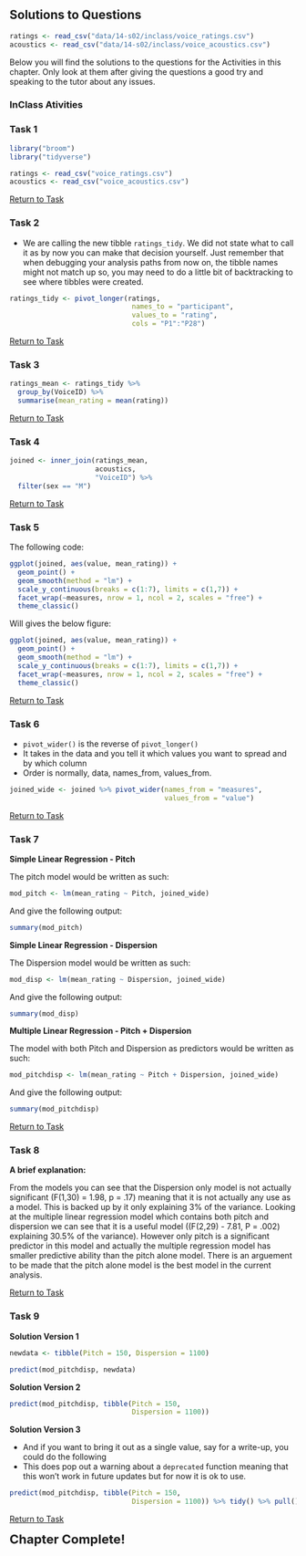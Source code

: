 ## Solutions to Questions

```r
ratings <- read_csv("data/14-s02/inclass/voice_ratings.csv")
acoustics <- read_csv("data/14-s02/inclass/voice_acoustics.csv")
```

Below you will find the solutions to the questions for the Activities in this chapter. Only look at them after giving the questions a good try and speaking to the tutor about any issues.

### InClass Ativities

### Task 1

```r
library("broom")
library("tidyverse")

ratings <- read_csv("voice_ratings.csv")
acoustics <- read_csv("voice_acoustics.csv")
```

[Return to Task](#Ch14InClassQueT1)

### Task 2

* We are calling the new tibble `ratings_tidy`. We did not state what to call it as by now you can make that decision yourself. Just remember that when debugging your analysis paths from now on, the tibble names might not match up so, you may need to do a little bit of backtracking to see where tibbles were created.

```r
ratings_tidy <- pivot_longer(ratings, 
                              names_to = "participant", 
                              values_to = "rating", 
                              cols = "P1":"P28")
```

[Return to Task](#Ch14InClassQueT2)

### Task 3

```r
ratings_mean <- ratings_tidy %>% 
  group_by(VoiceID) %>% 
  summarise(mean_rating = mean(rating))
```

[Return to Task](#Ch14InClassQueT3)

### Task 4

```r
joined <- inner_join(ratings_mean, 
                     acoustics, 
                     "VoiceID") %>% 
  filter(sex == "M")
```

[Return to Task](#Ch14InClassQueT4)

### Task 5

The following code: 

```r
ggplot(joined, aes(value, mean_rating)) +
  geom_point() +
  geom_smooth(method = "lm") +
  scale_y_continuous(breaks = c(1:7), limits = c(1,7)) +
  facet_wrap(~measures, nrow = 1, ncol = 2, scales = "free") +
  theme_classic()
```

Will gives the below figure:

```r
ggplot(joined, aes(value, mean_rating)) +
  geom_point() +
  geom_smooth(method = "lm") +
  scale_y_continuous(breaks = c(1:7), limits = c(1,7)) +
  facet_wrap(~measures, nrow = 1, ncol = 2, scales = "free") +
  theme_classic()
```

[Return to Task](#Ch14InClassQueT5)

### Task 6

* `pivot_wider()` is the reverse of `pivot_longer()`
* It takes in the data and you tell it which values you want to spread and by which column
* Order is normally, data, names_from, values_from.

```r
joined_wide <- joined %>% pivot_wider(names_from = "measures",
                                      values_from = "value")
```

[Return to Task](#Ch14InClassQueT6)

### Task 7

**Simple Linear Regression - Pitch**

The pitch model would be written as such:

```r
mod_pitch <- lm(mean_rating ~ Pitch, joined_wide)
```

And give the following output:

```r
summary(mod_pitch)
```

**Simple Linear Regression - Dispersion**

The Dispersion model would be written as such:

```r
mod_disp <- lm(mean_rating ~ Dispersion, joined_wide)
```

And give the following output:

```r
summary(mod_disp)
```

**Multiple Linear Regression - Pitch + Dispersion**

The model with both Pitch and Dispersion as predictors would be written as such:

```r
mod_pitchdisp <- lm(mean_rating ~ Pitch + Dispersion, joined_wide)
```

And give the following output:

```r
summary(mod_pitchdisp)
```

[Return to Task](#Ch14InClassQueT7)

### Task 8

**A brief explanation:**

From the models you can see that the Dispersion only model is not actually significant (F(1,30) = 1.98, p = .17) meaning that it is not actually any use as a model. This is backed up by it only explaining 3% of the variance.  Looking at the multiple linear regression model which contains both pitch and dispersion we can see that it is a useful model ((F(2,29) - 7.81, P = .002) explaining 30.5% of the variance). However only pitch is a significant predictor in this model and actually the multiple regression model has smaller predictive ability than the pitch alone model. There is an arguement to be made that the pitch alone model is the best model in the current analysis.

[Return to Task](#Ch14InClassQueT8)

### Task 9

**Solution Version 1**

```r
newdata <- tibble(Pitch = 150, Dispersion = 1100)
```

```r
predict(mod_pitchdisp, newdata)
```

**Solution Version 2**

```r
predict(mod_pitchdisp, tibble(Pitch = 150, 
                              Dispersion = 1100))
```

**Solution Version 3**

* And if you want to bring it out as a single value, say for a write-up, you could do the following
* This does pop out a warning about a `deprecated` function meaning that this won't work in future updates but for now it is ok to use.

```r
predict(mod_pitchdisp, tibble(Pitch = 150, 
                              Dispersion = 1100)) %>% tidy() %>% pull() %>% round(1)
```

[Return to Task](#Ch14InClassQueT9)

<span style="font-size: 22px; font-weight: bold; color: var(--purple);">Chapter Complete!</span>
